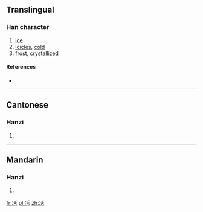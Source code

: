 ==Translingual==

===Han character===
{{Han char|rn=15|rad=冫|as=06|sn=8|four=|canj=戈一竹十口 (IMHJR)|ids=⿰[[冫]][[⾆]]}}

# [[ice]]
# [[icicle]]s, [[cold]]
# [[frost]], [[crystallized]]

====References====
* {{Han ref|kx=0132.080|hdz=10297.070|uh=34C9|ud=13513}}

----

==Cantonese==

===Hanzi===
{{yue-hanzi|jyut=|y=gwaat3, gwat3 kut3 wun6 wut6}}

# {{defn|lang=yue|sort=冫06}}

----

==Mandarin==

===Hanzi===
{{cmn-hanzi|pin=[[huàn]] ([[huan4]]), [[huó]] ([[huo2]]), [[huò]] ([[huo4]])|wg=huan<sup>4</sup>, huo<sup>2</sup>, huo<sup>4</sup>}}

# {{defn|lang=cmn|sort=冫06}}

[[fr:㓉]]
[[pl:㓉]]
[[zh:㓉]]